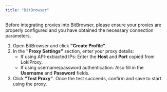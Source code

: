 ```yaml
---
title: "BitBrowser"
---
```


Before integrating proxies into BitBrowser, please ensure your proxies are properly configured and you have obtained the necessary connection parameters.

1. Open BitBrowser and click **"Create Profile"**.
2. In the **"Proxy Settings"** section, enter your proxy details:
   - If using API-extracted IPs: Enter the **Host** and **Port** copied from LokiProxy.
   - If using username/password authentication: Also fill in the **Username** and **Password** fields.
3. Click **"Test Proxy"**. Once the test succeeds, confirm and save to start using the proxy.